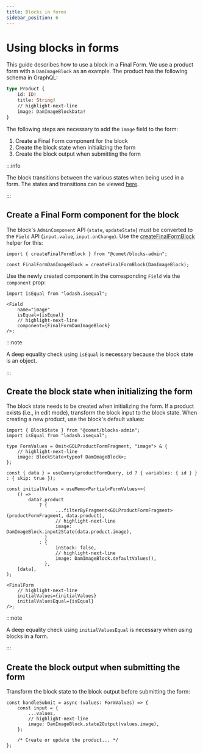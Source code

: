 ```yaml
---
title: Blocks in forms
sidebar_position: 6
---
```


# Using blocks in forms

This guide describes how to use a block in a Final Form.
We use a product form with a `DamImageBlock` as an example.
The product has the following schema in GraphQL:

```graphql
type Product {
    id: ID!
    title: String!
    // highlight-next-line
    image: DamImageBlockData!
}
```

The following steps are necessary to add the `image` field to the form:

1. Create a Final Form component for the block
2. Create the block state when initializing the form
3. Create the block output when submitting the form

:::info

The block transitions between the various states when being used in a form.
The states and transitions can be viewed [here](lifecycle#the-block-in-the-admin).

:::

## Create a Final Form component for the block

The block's `AdminComponent` API (`state`, `updateState`) must be converted to the `Field` API (`input.value`, `input.onChange`).
Use the [createFinalFormBlock](https://github.com/vivid-planet/comet/blob/main/packages/admin/blocks-admin/src/form/createFinalFormBlock.tsx) helper for this:

```tsx
import { createFinalFormBlock } from "@comet/blocks-admin";

const FinalFormDamImageBlock = createFinalFormBlock(DamImageBlock);
```

Use the newly created component in the corresponding `Field` via the `component` prop:

```tsx
import isEqual from "lodash.isequal";

<Field
    name="image"
    isEqual={isEqual}
    // highlight-next-line
    component={FinalFormDamImageBlock}
/>;
```

:::note

A deep equality check using `isEqual` is necessary because the block state is an object.

:::

## Create the block state when initializing the form

The block state needs to be created when initializing the form.
If a product exists (i.e., in edit mode), transform the block input to the block state.
When creating a new product, use the block's default values:

```tsx
import { BlockState } from "@comet/blocks-admin";
import isEqual from "lodash.isequal";

type FormValues = Omit<GQLProductFormFragment, "image"> & {
    // highlight-next-line
    image: BlockState<typeof DamImageBlock>;
};

const { data } = useQuery(productFormQuery, id ? { variables: { id } } : { skip: true });

const initialValues = useMemo<Partial<FormValues>>(
    () =>
        data?.product
            ? {
                  ...filterByFragment<GQLProductFormFragment>(productFormFragment, data.product),
                  // highlight-next-line
                  image: DamImageBlock.input2State(data.product.image),
              }
            : {
                  inStock: false,
                  // highlight-next-line
                  image: DamImageBlock.defaultValues(),
              },
    [data],
);

<FinalForm
    // highlight-next-line
    initialValues={initialValues}
    initialValuesEqual={isEqual}
/>;
```

:::note

A deep equality check using `initialValuesEqual` is necessary when using blocks in a form.

:::

## Create the block output when submitting the form

Transform the block state to the block output before submitting the form:

```tsx
const handleSubmit = async (values: FormValues) => {
    const input = {
        ...values,
        // highlight-next-line
        image: DamImageBlock.state2Output(values.image),
    };

    /* Create or update the product... */
};
```
